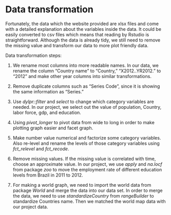 
# Data transformation


Fortunately, the data which the website provided are xlsx files and come with a detailed explanation about the variables inside the data. It could be easily converted to csv files which means that reading by Rstudio is straightforward. Although the data is already tidy, we still need to remove the missing value and transform our data to more plot friendly data.

Data transformation steps:


  1. We rename most columns into more readable names. In our data, we rename the column "Country name" to "Country," "X2012..YR2012." to "2012" and make other year columns into similar transformations.
  
  
  
  2. Remove duplicate columns such as "Series Code", since it is showing the same information as "Series."
  
  
  
  3. Use *dylpr::filter* and *select* to change which category variables are needed. In our project, we select out the value of population, Country, labor force, gdp, and education.
  
  
  4. Using *pivot_longer* to pivot data from wide to long in order to make plotting graph easier and facet graph.
  
  
  5. Make number value numerical and factorize some category variables. Also re-level and rename the levels of those category variables using *fct_relevel* and *fct_recode*.
  
  
  6. Remove missing values. If the missing value is correlated with time, choose an approximate value. In our project, we use *apply* and *na.locf* from package *zoo* to move the employment rate of different education levels from Brazil in 2011 to 2012.
  
  
  7. For making a world graph, we need to import the world data from package *World* and merge the data into our data set. In order to merge the data, we need to use *standardizeCountry* from *rangeBuilder* to standardize Countries name. Then we matched the world map data with our project data. 
  
  
